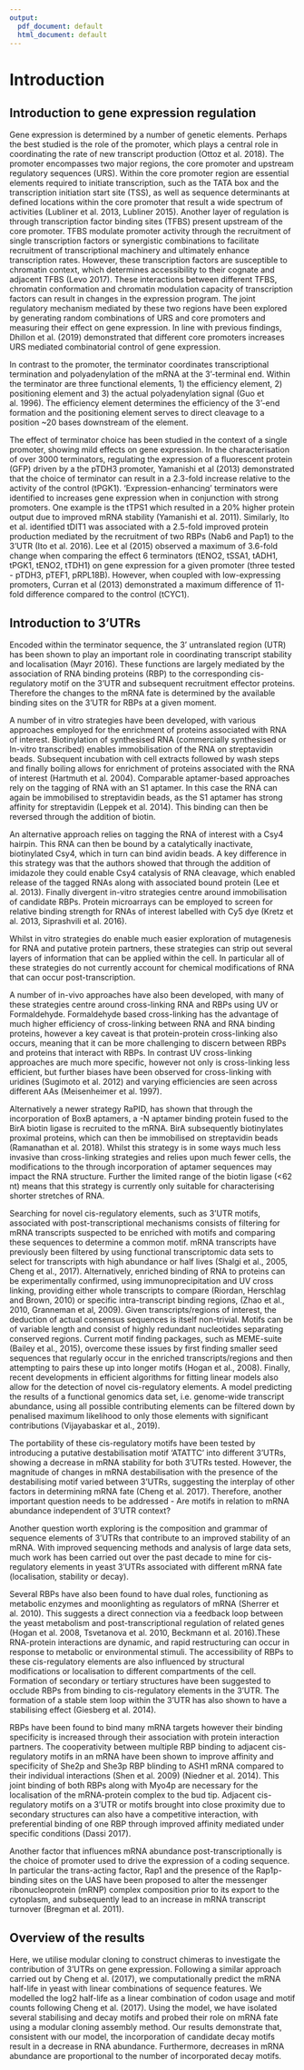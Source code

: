 ```yaml
---
output:
  pdf_document: default
  html_document: default
---
```

# Introduction

## Introduction to gene expression regulation 
Gene expression is determined by a number of genetic elements. Perhaps the best studied is the role of the promoter, which plays a central role in coordinating the rate of new transcript production (Ottoz et al. 2018). The promoter encompasses two major regions, the core promoter and upstream regulatory sequences (URS). Within the core promoter region are essential elements required to initiate transcription, such as the TATA box and the transcription initiation start site (TSS), as well as sequence determinants at defined locations within the core promoter that result a wide spectrum of activities (Lubliner et al. 2013, Lubliner 2015). Another layer of regulation is through transcription factor binding sites (TFBS) present upstream of the core promoter. TFBS modulate promoter activity through the recruitment of single transcription factors or synergistic combinations to facilitate recruitment of transcriptional machinery and ultimately enhance transcription rates. However, these transcription factors are susceptible to chromatin context, which determines accessibility to their cognate and adjacent TFBS (Levo 2017). These interactions between different TFBS, chromatin conformation and chromatin modulation capacity of transcription factors can result in changes in the expression program. The joint regulatory mechanism mediated by these two regions have been explored by generating random combinations of URS and core promoters and measuring their effect on gene expression. In line with previous findings, Dhillon et al. (2019) demonstrated that different core promoters increases URS mediated combinatorial control of gene expression. 

In contrast to the promoter, the terminator coordinates transcriptional termination and polyadenylation of the mRNA at the 3’-terminal end. Within the terminator are three functional elements, 1) the efficiency element, 2) positioning element and 3) the actual polyadenylation signal (Guo et al. 1996). The efficiency element determines the efficiency of the 3’-end formation and the positioning element serves to direct cleavage to a position ~20 bases downstream of the element. 

The effect of terminator choice has been studied in the context of a single promoter, showing mild effects on gene expression. In the characterisation of over 3000 terminators, regulating the expression of a fluorescent protein (GFP) driven by a the pTDH3 promoter, Yamanishi et al (2013) demonstrated that the choice of terminator can result in a 2.3-fold increase relative to the activity of the control (tPGK1). ‘Expression-enhancing’ terminators were identified to increases gene expression when in conjunction with strong promoters. One example is the tTPS1 which resulted in a 20% higher protein output due to improved mRNA stability (Yamanishi et al. 2011). Similarly, Ito et al. identified tDIT1 was associated with a 2.5-fold improved protein production mediated by the recruitment of two RBPs (Nab6 and Pap1) to the 3’UTR (Ito et al. 2016). Lee et al (2015) observed a maximum of 3.6-fold change when comparing the effect 6 terminators (tENO2, tSSA1, tADH1, tPGK1, tENO2, tTDH1) on gene expression for a given promoter (three tested - pTDH3, pTEF1, pRPL18B). However, when coupled with low-expressing promoters, Curran et al (2013) demonstrated a maximum difference of 11-fold difference compared to the control (tCYC1). 

## Introduction to 3'UTRs
Encoded within the terminator sequence, the 3’ untranslated region (UTR) has been shown to play an important role in coordinating transcript stability and localisation (Mayr 2016). These functions are largely mediated by the association of RNA binding proteins (RBP) to the corresponding cis-regulatory motif on the 3’UTR and subsequent recruitment effector proteins. Therefore the changes to the mRNA fate is determined by the available binding sites on the 3’UTR for RBPs at a given moment. 

A number of in vitro strategies have been developed, with various approaches employed for the enrichment of proteins associated with RNA of interest. Biotinylation of synthesised RNA (commercially synthesised or In-vitro transcribed) enables immobilisation of the RNA on streptavidin beads. Subsequent incubation with cell extracts followed by wash steps and finally boiling allows for enrichment of proteins associated with the RNA of interest (Hartmuth et al. 2004). Comparable aptamer-based approaches rely on the tagging of RNA with an S1 aptamer. In this case the RNA can again be immobilised to streptavidin beads, as the S1 aptamer has strong affinity for streptavidin (Leppek et al. 2014). This binding can then be reversed through the addition of biotin.

An alternative approach relies on tagging the RNA of interest with a Csy4 hairpin. This RNA can then be bound by a catalytically inactivate, biotinylated Csy4, which in turn can bind avidin beads. A key difference in this strategy was that the authors showed that through the addition of imidazole they could enable Csy4 catalysis of RNA cleavage, which enabled release of the tagged RNAs along with associated bound protein (Lee et al. 2013). Finally divergent in-vitro strategies centre around immobilisation of candidate RBPs. Protein microarrays can be employed to screen for relative binding strength for RNAs of interest labelled with Cy5 dye (Kretz et al. 2013, Siprashvili et al. 2016).

Whilst in vitro strategies do enable much easier exploration of mutagenesis for RNA and putative protein partners, these strategies can strip out several layers of information that can be applied within the cell. In particular all of these strategies do not currently account for chemical modifications of RNA that can occur post-transcription.

A number of in-vivo approaches have also been developed, with many of these strategies centre around cross-linking RNA and RBPs using UV or Formaldehyde. Formaldehyde based cross-linking has the advantage of much higher efficiency of cross-linking between RNA and RNA binding proteins, however a key caveat is that protein-protein cross-linking also occurs, meaning that it can be more challenging to discern between RBPs and proteins that interact with RBPs. In contrast UV cross-linking approaches are much more specific, however not only is cross-linking less efficient, but further biases have been observed for cross-linking with uridines (Sugimoto et al. 2012) and varying efficiencies are seen across different AAs (Meisenheimer et al. 1997).

Alternatively a newer strategy RaPID, has shown that through the incorporation of BoxB aptamers, a -N aptamer binding protein fused to the BirA biotin ligase is recruited to the mRNA. BirA subsequently biotinylates proximal proteins, which can then be immobilised on streptavidin beads (Ramanathan et al. 2018). Whilst this strategy is in some ways much less invasive than cross-linking strategies and relies upon much fewer cells, the modifications to the through incorporation of aptamer sequences may impact the RNA structure. Further the limited range of the biotin ligase (<62 nt) means that this strategy is currently only suitable for characterising shorter stretches of RNA.

Searching for novel cis-regulatory elements, such as 3’UTR motifs, associated with post-transcriptional mechanisms consists of filtering for mRNA transcripts suspected to be enriched with motifs and comparing these sequences to determine a common motif.  mRNA transcripts have previously been filtered by using functional transcriptomic data sets to select for transcripts with high abundance or half lives (Shalgi et al., 2005, Cheng et al., 2017). Alternatively, enriched binding of RNA to proteins can be experimentally confirmed, using immunoprecipitation and UV cross linking, providing either whole transcripts to compare (Riordan, Herschlag and Brown, 2010) or specific intra-transcript binding regions, (Zhao et al., 2010, Granneman et al, 2009). Given transcripts/regions of interest, the deduction of actual consensus sequences is itself non-trivial.  Motifs can be of variable length and consist of highly redundant nucleotides separating conserved regions. Current motif finding packages, such as MEME-suite (Bailey et al., 2015), overcome these issues by first finding smaller seed sequences that regularly occur in the enriched transcripts/regions and then attempting to pairs these up into longer motifs (Hogan et al., 2008). Finally, recent developments in efficient algorithms for fitting linear models also allow for the detection of  novel cis-regulatory elements. A model predicting the results of a functional genomics data set, i.e. genome-wide transcript abundance, using all possible contributing elements can be filtered down by penalised maximum likelihood to only those elements with significant contributions (Vijayabaskar et al., 2019).

The portability of these cis-regulatory motifs have been tested by introducing a putative destabilisation motif ‘ATATTC’ into different 3’UTRs, showing a decrease in mRNA stability for both 3’UTRs tested. However, the magnitude of changes in mRNA destabilisation with the presence of the destabilising motif varied between 3’UTRs, suggesting the interplay of other factors in determining mRNA fate (Cheng et al. 2017). Therefore, another important question needs to be addressed - Are motifs in relation to mRNA abundance independent of 3’UTR context?

Another question worth exploring is the composition and grammar of sequence elements of 3’UTRs that contribute to an improved stability of an mRNA. With improved sequencing methods and analysis of large data sets, much work has been carried out over the past decade to mine for cis-regulatory elements in yeast 3’UTRs associated with different mRNA fate (localisation, stability or decay).

Several RBPs have also been found to have dual roles, functioning as metabolic enzymes and moonlighting as regulators of mRNA (Sherrer et al. 2010). This suggests a direct connection via a feedback loop between the yeast metabolism and post-transcriptional regulation of related genes (Hogan et al. 2008, Tsvetanova et al. 2010, Beckmann et al. 2016).These RNA-protein interactions are dynamic, and rapid restructuring can occur in response to metabolic or environmental stimuli. The accessibility of RBPs to these cis-regulatory elements are also influenced by structural modifications or localisation to different compartments of the cell. Formation of secondary or tertiary structures have been suggested to occlude RBPs from binding to cis-regulatory elements in the 3’UTR. The formation of a  stable stem loop within the 3’UTR has also shown to have a stabilising effect (Giesberg et al. 2014). 

RBPs have been found to bind many mRNA targets however their binding specificity is increased through their association with protein interaction partners. The cooperativity between multiple RBP binding to adjacent cis-regulatory motifs in an mRNA have been shown to improve affinity and specificity of She2p and She3p RBP blinding to ASH1 mRNA compared to their individual interactions (Shen et al.  2009) (Niedner et al. 2014). This joint binding of both RBPs along with Myo4p are necessary for the localisation of the mRNA-protein complex to the bud tip. Adjacent cis-regulatory motifs on a 3’UTR or motifs brought into close proximity due to secondary structures can also have a competitive interaction, with preferential binding of one RBP through improved affinity mediated under specific conditions (Dassi 2017). 

Another factor that influences mRNA abundance post-transcriptionally is the choice of promoter used to drive the expression of a coding sequence. In particular the trans-acting factor, Rap1 and the presence of the Rap1p-binding sites on the UAS have been proposed to alter the messenger ribonucleoprotein (mRNP) complex composition prior to its export to the cytoplasm, and subsequently lead to an increase in mRNA transcript turnover (Bregman et al. 2011).

## Overview of the results

Here, we utilise modular cloning to construct chimeras to investigate the contribution of 3’UTRs on gene expression. Following a similar approach carried out by Cheng et al. (2017), we computationally predict the mRNA half-life in yeast with linear combinations of sequence features. We modelled the log2 half-life as a linear combination of codon usage and motif counts following Cheng et al. (2017). Using the model, we have isolated several stabilising and decay motifs and probed their role on mRNA fate using a modular cloning assembly method. Our results demonstrate that, consistent with our model, the incorporation of candidate decay motifs result in a decrease in RNA abundance. Furthermore, decreases in mRNA abundance are proportional to the number of incorporated decay motifs. 
